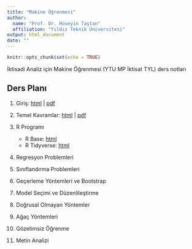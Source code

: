 ```yaml
---
title: "Makine Öğrenmesi"
author: 
  name: "Prof. Dr. Hüseyin Taştan"
  affiliation: "Yıldız Teknik Üniversitesi"
output: html_document
date: ""
---
```


```r
knitr::opts_chunk$set(echo = TRUE)
```

İktisadi Analiz için Makine Öğrenmesi (YTU MP İktisat TYL) ders notları 

## Ders Planı


1. Giriş: [html](docs/Giris.html) | [pdf](docs/Giris.pdf)

2. Temel Kavramlar: [html](docs/Temel-Kavramlar.html) | [pdf](docs/Temel-Kavramlar.pdf)

3. R Programı 
    - R Base: [html](R/R-Base.html)
    - R Tidyverse: [html](R/R-Tidyverse.html) 

4. Regresyon Problemleri 

5. Sınıflandırma Problemleri 

6. Geçerleme Yöntemleri ve Bootstrap 

7. Model Seçimi ve Düzenlileştirme 

8. Doğrusal Olmayan Yöntemler 

9. Ağaç Yöntemleri 

10. Gözetimsiz Öğrenme 

11. Metin Analizi 
